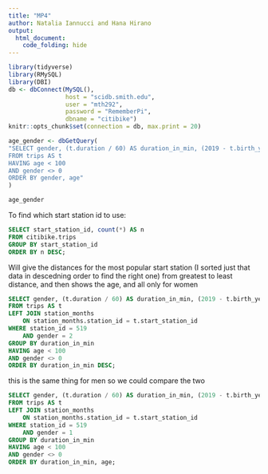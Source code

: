 ```yaml
---
title: "MP4"
author: Natalia Iannucci and Hana Hirano
output: 
  html_document:
    code_folding: hide
---
```

```r
library(tidyverse)
library(RMySQL)
library(DBI)
db <- dbConnect(MySQL(), 
                host = "scidb.smith.edu", 
                user = "mth292", 
                password = "RememberPi", 
                dbname = "citibike")
knitr::opts_chunk$set(connection = db, max.print = 20)
```

```r
age_gender <- dbGetQuery(
"SELECT gender, (t.duration / 60) AS duration_in_min, (2019 - t.birth_year) AS age
FROM trips AS t
HAVING age < 100
AND gender <> 0 
ORDER BY gender, age"
)

age_gender
```

To find which start station id to use:
```sql
SELECT start_station_id, count(*) AS n
FROM citibike.trips
GROUP BY start_station_id
ORDER BY n DESC;
```


Will give the distances for the most popular start station (I sorted just that data in descedning order to find the right one) from greatest to least distance, and then shows the age, and all only for women
```sql
SELECT gender, (t.duration / 60) AS duration_in_min, (2019 - t.birth_year) AS age
FROM trips AS t
LEFT JOIN station_months 
	ON station_months.station_id = t.start_station_id
WHERE station_id = 519
	AND gender = 2
GROUP BY duration_in_min
HAVING age < 100
AND gender <> 0 
ORDER BY duration_in_min DESC;
```


this is the same thing for men so we could compare the two
```sql
SELECT gender, (t.duration / 60) AS duration_in_min, (2019 - t.birth_year) AS age
FROM trips AS t
LEFT JOIN station_months 
	ON station_months.station_id = t.start_station_id
WHERE station_id = 519
	AND gender = 1
GROUP BY duration_in_min
HAVING age < 100
AND gender <> 0 
ORDER BY duration_in_min, age;
```


